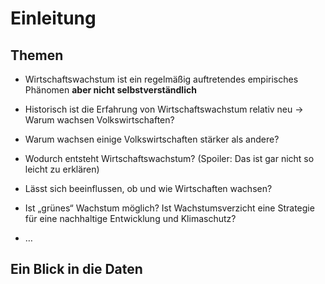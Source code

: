 # Einleitung

## Themen

- Wirtschaftswachstum ist ein regelmäßig auftretendes empirisches Phänomen **aber nicht selbstverständlich**

- Historisch ist die Erfahrung von Wirtschaftswachstum relativ neu $\rightarrow$ Warum wachsen Volkswirtschaften?

- Warum wachsen einige Volkswirtschaften stärker als andere?

- Wodurch entsteht Wirtschaftswachstum? (Spoiler: Das ist gar nicht so leicht zu erklären)

- Lässt sich beeinflussen, ob und wie Wirtschaften wachsen?

- Ist &bdquo;grünes&ldquo; Wachstum möglich? Ist Wachstumsverzicht eine Strategie für eine nachhaltige Entwicklung und Klimaschutz?

- $\dots$

## Ein Blick in die Daten

```
```